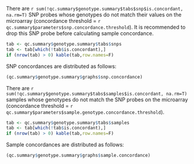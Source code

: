 There are
`r sum(!qc.summary$genotype.summary$tabs$snp$is.concordant, na.rm=T)`
SNP probes whose genotypes do not match their values on the microarray
(concordance threshold = `r qc.summary$parameters$snp.concordance.threshold`). It is recommended to drop this SNP probe before calculating sample concordance.

```r

tab <- qc.summary$genotype.summary$tabs$snps
tab <- tab[which(!tab$is.concordant),]
if (nrow(tab) > 0) kable(tab,row.names=F)

```

SNP concordances are distributed as follows:

```r

(qc.summary$genotype.summary$graphs$snp.concordance)

```

There are
`r sum(!qc.summary$genotype.summary$tabs$samples$is.concordant, na.rm=T)`
samples whose genotypes do not match the SNP probes on the microarray
(concordance threshold = `r qc.summary$parameters$sample.genotype.concordance.threshold`).

```r

tab <- qc.summary$genotype.summary$tabs$samples
tab <- tab[which(!tab$is.concordant),]
if (nrow(tab) > 0) kable(tab,row.names=F)

```

Sample concordances are distributed as follows:
```r

(qc.summary$genotype.summary$graphs$sample.concordance)

```


